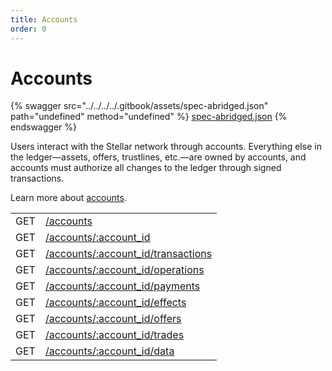 ```yaml
---
title: Accounts
order: 0
---
```


# Accounts

{% swagger src="../../../../.gitbook/assets/spec-abridged.json" path="undefined" method="undefined" %}
[spec-abridged.json](../../../../.gitbook/assets/spec-abridged.json)
{% endswagger %}


Users interact with the Stellar network through accounts. Everything else in the ledger—assets, offers, trustlines, etc.—are owned by accounts, and accounts must authorize all changes to the ledger through signed transactions.

Learn more about [accounts](../../../docs/glossary/accounts.mdx).

|     |                                                         |
| --- | ------------------------------------------------------- |
| GET | [/accounts](list.mdx)                                   |
| GET | [/accounts/:account\_id](single.mdx)                    |
| GET | [/accounts/:account\_id/transactions](transactions.mdx) |
| GET | [/accounts/:account\_id/operations](operations.mdx)     |
| GET | [/accounts/:account\_id/payments](payments.mdx)         |
| GET | [/accounts/:account\_id/effects](effects.mdx)           |
| GET | [/accounts/:account\_id/offers](offers.mdx)             |
| GET | [/accounts/:account\_id/trades](trades.mdx)             |
| GET | [/accounts/:account\_id/data](data.mdx)                 |
